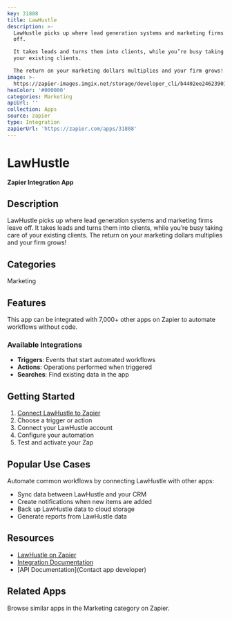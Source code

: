```yaml
---
key: 31808
title: LawHustle
description: >-
  LawHustle picks up where lead generation systems and marketing firms leave
  off.

  It takes leads and turns them into clients, while you’re busy taking care of
  your existing clients.

  The return on your marketing dollars multiplies and your firm grows!
image: >-
  https://zapier-images.imgix.net/storage/developer_cli/b4402ee24623901e695af116fb195e4d.png?auto=format%2Ccompress&ixlib=python-3.0.0&q=50
hexColor: '#000000'
categories: Marketing
apiUrl: ''
collection: Apps
source: zapier
type: Integration
zapierUrl: 'https://zapier.com/apps/31808'
---
```

# LawHustle

**Zapier Integration App**

## Description

LawHustle picks up where lead generation systems and marketing firms leave off.
It takes leads and turns them into clients, while you’re busy taking care of your existing clients.
The return on your marketing dollars multiplies and your firm grows!

## Categories

Marketing

## Features

This app can be integrated with 7,000+ other apps on Zapier to automate workflows without code.

### Available Integrations

- **Triggers**: Events that start automated workflows
- **Actions**: Operations performed when triggered
- **Searches**: Find existing data in the app

## Getting Started

1. [Connect LawHustle to Zapier](https://zapier.com/apps/31808)
2. Choose a trigger or action
3. Connect your LawHustle account
4. Configure your automation
5. Test and activate your Zap

## Popular Use Cases

Automate common workflows by connecting LawHustle with other apps:

- Sync data between LawHustle and your CRM
- Create notifications when new items are added
- Back up LawHustle data to cloud storage
- Generate reports from LawHustle data

## Resources

- [LawHustle on Zapier](https://zapier.com/apps/31808)
- [Integration Documentation](https://zapier.com/apps/31808/integrations)
- [API Documentation](Contact app developer)

## Related Apps

Browse similar apps in the Marketing category on Zapier.
